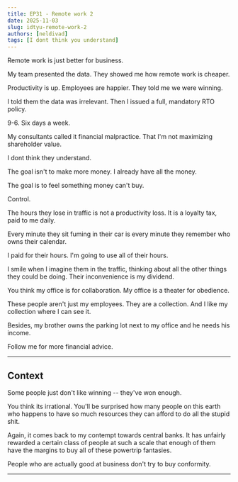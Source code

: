 ```yaml
---
title: EP31 - Remote work 2
date: 2025-11-03
slug: idtyu-remote-work-2
authors: [neldivad]
tags: [I dont think you understand]
---
```


Remote work is just better for business.

My team presented the data. They showed me how remote work is cheaper.

Productivity is up. Employees are happier. They told me we were winning.

I told them the data was irrelevant. Then I issued a full, mandatory RTO policy.

9-6. Six days a week.

My consultants called it financial malpractice. That I'm not maximizing shareholder value.

I dont think they understand.

<!--truncate-->

The goal isn't to make more money. I already have all the money.

The goal is to feel something money can't buy.

Control.

The hours they lose in traffic is not a productivity loss. It is a loyalty tax, paid to me daily.

Every minute they sit fuming in their car is every minute they remember who owns their calendar.

I paid for their hours. I'm going to use all of their hours. 

I smile when I imagine them in the traffic, thinking about all the other things they could be doing. Their inconvenience is my dividend.

You think my office is for collaboration. My office is a theater for obedience.

These people aren't just my employees. They are a collection. And I like my collection where I can see it.

Besides, my brother owns the parking lot next to my office and he needs his income. 

Follow me for more financial advice.

---
## Context

Some people just don't like winning -- they've won enough. 

You think its irrational. You'll be surprised how many people on this earth who happens to have so much resources they can afford to do all the stupid shit. 

Again, it comes back to my contempt towards central banks. It has unfairly rewarded a certain class of people at such a scale that enough of them have the margins to buy all of these powertrip fantasies. 

People who are actually good at business don't try to buy conformity. 

---